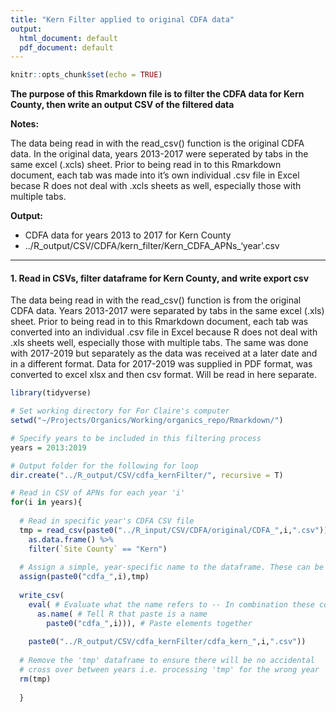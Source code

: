 ```yaml
---
title: "Kern Filter applied to original CDFA data"
output:
  html_document: default
  pdf_document: default
---
```


```r
knitr::opts_chunk$set(echo = TRUE)
```

**The purpose of this Rmarkdown file is to filter the CDFA data for Kern County, then write an output CSV of the filtered data**

**Notes:**

The data being read in with the read_csv() function is the original CDFA data. In the original data, years 2013-2017 were seperated by tabs in the same excel (.xcls) sheet. Prior to being read in to this Rmarkdown document, each tab was made into it's own individual .csv file in Excel becase R does not deal with .xcls sheets as well, especially those with multiple tabs.

**Output:**

- CDFA data for years 2013 to 2017 for Kern County
- ../R_output/CSV/CDFA/kern_filter/Kern_CDFA_APNs_'year'.csv

---

#### 1. Read in CSVs, filter dataframe for Kern County, and write export csv
The data being read in with the read_csv() function is from the original CDFA data. Years 2013-2017 were separated by tabs in the same excel (.xls) sheet. Prior to being read in to this Rmarkdown document, each tab was converted into an individual .csv file in Excel because R does not deal with .xls sheets well, especially those with multiple tabs. The same was done with 2017-2019 but separately as the data was received at a later date and in a different format. Data for 2017-2019 was supplied in PDF format, was converted to excel xlsx and then csv format. Will be read in here separate.

```r
library(tidyverse)

# Set working directory for For Claire's computer
setwd("~/Projects/Organics/Working/organics_repo/Rmarkdown/")

# Specify years to be included in this filtering process
years = 2013:2019

# Output folder for the following for loop
dir.create("../R_output/CSV/cdfa_kernFilter/", recursive = T)

# Read in CSV of APNs for each year 'i'
for(i in years){
  
  # Read in specific year's CDFA CSV file
  tmp = read_csv(paste0("../R_input/CSV/CDFA/original/CDFA_",i,".csv")) %>% 
    as.data.frame() %>% 
    filter(`Site County` == "Kern")
  
  # Assign a simple, year-specific name to the dataframe. These can be used for a quick visual check within R, of the files being written to CSV.
  assign(paste0("cdfa_",i),tmp) 
  
  write_csv(
    eval( # Evaluate what the name refers to -- In combination these commands are telling are to grab a specific dataframe
      as.name( # Tell R that paste is a name
        paste0("cdfa_",i))), # Paste elements together
       
    paste0("../R_output/CSV/cdfa_kernFilter/cdfa_kern_",i,".csv"))
  
  # Remove the 'tmp' dataframe to ensure there will be no accidental 
  # cross over between years i.e. processing 'tmp' for the wrong year
  rm(tmp)
  
  }


```

